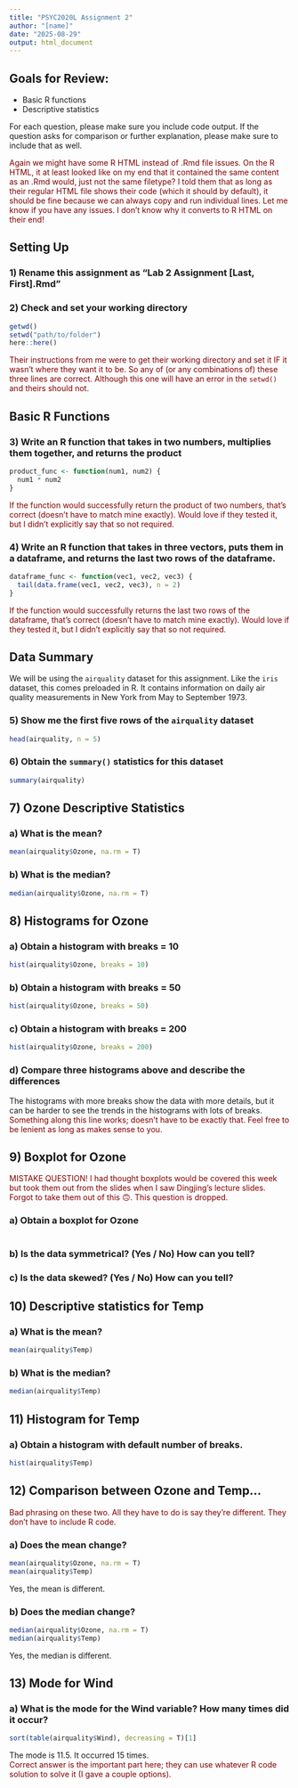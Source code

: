 ```yaml
---
title: "PSYC2020L Assignment 2"
author: "[name]"
date: "2025-08-29"
output: html_document
---
```


## Goals for Review:

* Basic R functions
* Descriptive statistics

For each question, please make sure you include code output. If the question asks for comparison or further explanation, please make sure to include that as well. 

<div style = "color:maroon">Again we might have some R HTML instead of .Rmd file issues. On the R HTML, it at least looked like on my end that it contained the same content as an .Rmd would, just not the same filetype? I told them that as long as their regular HTML file shows their code (which it should by default), it should be fine because we can always copy and run individual lines. Let me know if you have any issues. I don't know why it converts to R HTML on their end! </div>

## Setting Up


### 1) Rename this assignment as "Lab 2 Assignment [Last, First].Rmd" 

### 2) Check and set your working directory
```r
getwd()
setwd("path/to/folder")
here::here()
```
<div style = "color:maroon">Their instructions from me were to get their working directory and set it IF it wasn't where they want it to be. So any of (or any combinations of) these three lines are correct. Although this one will have an error in the `setwd()` and theirs should not.</div>

## Basic R Functions


### 3) Write an R function that takes in two numbers, multiplies them together, and returns the product
```r
product_func <- function(num1, num2) {
  num1 * num2
}
```
<div style = "color:maroon">If the function would successfully return the product of two numbers, that's correct (doesn't have to match mine exactly). Would love if they tested it, but I didn't explicitly say that so not required.</div>

### 4) Write an R function that takes in three vectors, puts them in a dataframe, and returns the last two rows of the dataframe.
```r
dataframe_func <- function(vec1, vec2, vec3) {
  tail(data.frame(vec1, vec2, vec3), n = 2)
}
```
<div style = "color:maroon">If the function would successfully returns the last two rows of the dataframe, that's correct (doesn't have to match mine exactly). Would love if they tested it, but I didn't explicitly say that so not required.</div>

## Data Summary

We will be using the `airquality` dataset for this assignment. Like the `iris` dataset, this comes preloaded in R. It contains information on daily air quality measurements in New York from May to September 1973.

### 5) Show me the first five rows of the `airquality` dataset
```r
head(airquality, n = 5)
```


### 6) Obtain the `summary()` statistics for this dataset
```r
summary(airquality)
```


## 7) Ozone Descriptive Statistics

### a) What is the mean?
```r
mean(airquality$Ozone, na.rm = T)
```

### b) What is the median?
```r
median(airquality$Ozone, na.rm = T)
```


## 8) Histograms for Ozone

### a) Obtain a histogram with breaks = 10
```r
hist(airquality$Ozone, breaks = 10)
```

### b) Obtain a histogram with breaks = 50
```r
hist(airquality$Ozone, breaks = 50)
```

### c) Obtain a histogram with breaks = 200
```r
hist(airquality$Ozone, breaks = 200)
```

### d) Compare three histograms above and describe the differences
The histograms with more breaks show the data with more details, but it can be harder to see the trends in the histograms with lots of breaks.
<div style = "color:maroon">Something along this line works; doesn't have to be exactly that. Feel free to be lenient as long as makes sense to you.</div>

## 9) Boxplot for Ozone

<div style = "color:maroon">MISTAKE QUESTION! I had thought boxplots would be covered this week but took them out from the slides when I saw Dingjing's lecture slides. Forgot to take them out of this 🙃. This question is dropped. </div>

### a) Obtain a boxplot for Ozone
```r

```

### b) Is the data symmetrical? (Yes / No) How can you tell?

### c) Is the data skewed? (Yes / No) How can you tell?


## 10) Descriptive statistics for Temp

### a) What is the mean?
```r
mean(airquality$Temp)
```

### b) What is the median?
```r
median(airquality$Temp)
```


## 11) Histogram for Temp

### a) Obtain a histogram with default number of breaks.
```r
hist(airquality$Temp)
```

## 12) Comparison between Ozone and Temp...

<div style = "color:maroon">Bad phrasing on these two. All they have to do is say they're different. They don't have to include R code. </div>

### a) Does the mean change?
```r
mean(airquality$Ozone, na.rm = T)
mean(airquality$Temp)
```
Yes, the mean is different.

### b) Does the median change?
```r
median(airquality$Ozone, na.rm = T)
median(airquality$Temp)
```
Yes, the median is different.

## 13) Mode for Wind

### a) What is the mode for the Wind variable? How many times did it occur?
```r
sort(table(airquality$Wind), decreasing = T)[1]
```
The mode is 11.5. It occurred 15 times.
<div style = "color:maroon">Correct answer is the important part here; they can use whatever R code solution to solve it (I gave a couple options). </div>



